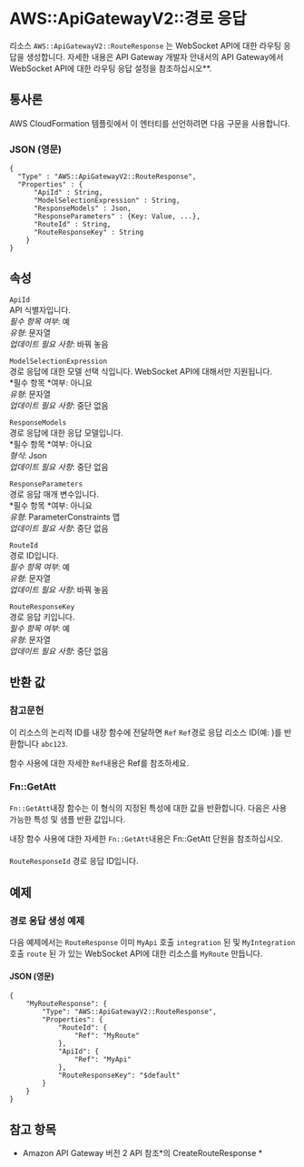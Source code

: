 # AWS::ApiGatewayV2::경로 응답

리소스 `AWS::ApiGatewayV2::RouteResponse` 는 WebSocket API에 대한 라우팅 응답을 생성합니다. 자세한 내용은 API Gateway 개발자 안내서의 API Gateway에서 WebSocket API에 대한 라우팅 응답 설정을 참조하십시오\*\*.

## 통사론

AWS CloudFormation 템플릿에서 이 엔터티를 선언하려면 다음 구문을 사용합니다.

### JSON (영문)

```
{
  "Type" : "AWS::ApiGatewayV2::RouteResponse",
  "Properties" : {
      "ApiId" : String,
      "ModelSelectionExpression" : String,
      "ResponseModels" : Json,
      "ResponseParameters" : {Key: Value, ...},
      "RouteId" : String,
      "RouteResponseKey" : String
    }
}
```

## 속성

`ApiId`  
API 식별자입니다.  
_필수 항목 여부_: 예  
_유형_: 문자열  
_업데이트 필요 사항_: 바꿔 놓음

`ModelSelectionExpression`  
경로 응답에 대한 모델 선택 식입니다. WebSocket API에 대해서만 지원됩니다.  
*필수 항목 *여부: 아니요  
_유형_: 문자열  
_업데이트 필요 사항_: 중단 없음

`ResponseModels`  
경로 응답에 대한 응답 모델입니다.  
*필수 항목 *여부: 아니요  
_형식_: Json  
_업데이트 필요 사항_: 중단 없음

`ResponseParameters`  
경로 응답 매개 변수입니다.  
*필수 항목 *여부: 아니요  
_유형_: ParameterConstraints 맵  
_업데이트 필요 사항_: 중단 없음

`RouteId`  
경로 ID입니다.  
_필수 항목 여부_: 예  
_유형_: 문자열  
_업데이트 필요 사항_: 바꿔 놓음

`RouteResponseKey`  
경로 응답 키입니다.  
_필수 항목 여부_: 예  
_유형_: 문자열  
_업데이트 필요 사항_: 중단 없음

## 반환 값

### 참고문헌

이 리소스의 논리적 ID를 내장 함수에 전달하면 `Ref` `Ref`경로 응답 리소스 ID(예: )를 반환합니다 `abc123`.

함수 사용에 대한 자세한 `Ref`내용은 Ref를 참조하세요.

### Fn::GetAtt

`Fn::GetAtt`내장 함수는 이 형식의 지정된 특성에 대한 값을 반환합니다. 다음은 사용 가능한 특성 및 샘플 반환 값입니다.

내장 함수 사용에 대한 자세한 `Fn::GetAtt`내용은 Fn::GetAtt 단원을 참조하십시오.

####

`RouteResponseId` 경로 응답 ID입니다.

## 예제

### 경로 응답 생성 예제

다음 예제에서는 `RouteResponse` 이미 `MyApi` 호출 `integration` 된 및 `MyIntegration` 호출 `route` 된 가 있는 WebSocket API에 대한 리소스를 `MyRoute` 만듭니다.

#### JSON (영문)

```
{
    "MyRouteResponse": {
        "Type": "AWS::ApiGatewayV2::RouteResponse",
        "Properties": {
            "RouteId": {
                "Ref": "MyRoute"
            },
            "ApiId": {
                "Ref": "MyApi"
            },
            "RouteResponseKey": "$default"
        }
    }
}
```

## 참고 항목

- Amazon API Gateway 버전 2 API 참조*의 CreateRouteResponse *
